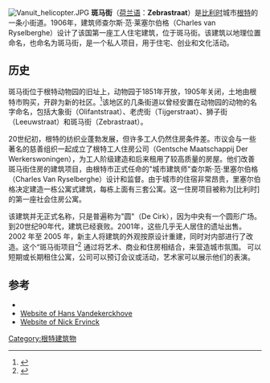 [[File:Vanuit_helicopter.JPG|thumb]]
'''斑马街'''（[[荷兰语|荷兰语]]：'''Zebrastraat'''）是[[比利时|比利时]]城市[[根特|根特]]的一条小街道。1906年，建筑师查尔斯·范·莱塞尔伯格（Charles van Ryselberghe）设计了该国第一座工人住宅建筑，位于斑马街。该建筑以地理位置命名，也命名为斑马街，是一个私人项目，用于住宅、创业和文化活动。

== 历史 ==
斑马街位于根特动物园的旧址上，动物园于1851年开放，1905年关闭，土地由根特市购买，开辟为新的社区。<ref>{{Cite web|url=http://www.flanderstoday.eu/living/back-when-ghent-had-zoo|title="Back When Ghent Had A Zoo"|last=Lambrechts|first=Toon|date=January 31, 2014|website=Flanders Today|publisher=Mediahuis NV and the Flemish Authorities|access-date=September 29, 2016|archive-date=2021-01-01|archive-url=https://web.archive.org/web/20210101021333/http://www.flanderstoday.eu/living/back-when-ghent-had-zoo|dead-url=no}}</ref>该地区的几条街道以曾经安置在动物园的动物的名字命名，包括大象街（Olifantstraat）、老虎街（Tijgerstraat）、狮子街（Leeuwstraat）和斑马街（Zebrastraat）。 

20世纪初，根特的纺织业蓬勃发展，但许多工人仍然住房条件差。市议会与一些著名的慈善组织一起成立了根特工人住房公司（Gentsche Maatschappij Der Werkerswoningen），为工人阶级建造和后来租用了较高质量的房屋。他们改善斑马街住房的建筑项目，由根特市正式任命的"城市建筑师"查尔斯·范·里塞尔伯格（Charles Van Ryselberghe）设计和监督。由于城市的住宿非常昂贵，里塞尔伯格决定建造一栋公寓式建筑，每栋上面有三套公寓。这一住房项目被称为[比利时]的第一座社会住房公寓。

该建筑并无正式名称，只是普遍称为"圆"（De Cirk），因为中央有一个圆形广场。到20世纪90年代，建筑已经衰败。2001年，这些几乎无人居住的遗址出售。2002 年至 2005 年，新主人将建筑的外观按原设计重建，同时对内部进行了改造。这个“斑马街项目”<ref>{{cite web|url=http://www.zebrastraat.be|title=Zebrastraat / New Zebra Gent - Cultuur, Wonen en Events|publisher=zebrastraat.be|access-date=2021-12-20|archive-date=2021-02-02|archive-url=https://web.archive.org/web/20210202190024/http://www.zebrastraat.be/|dead-url=no}}</ref> 通过将艺术、商业和住房相结合，来营造城市氛围。 可以短期或长期租住公寓，公司可以预订会议或活动，艺术家可以展示他们的表演。

==参考==
{{Reflist}}
* {{Official website|http://www.zebrastraat.be }}
* [http://www.hansvandekerckhove.be/ Website of Hans Vandekerckhove] {{Wayback|url=http://www.hansvandekerckhove.be/ |date=20210116085641 }}
* [http://www.nickervinck.com/ Website of Nick Ervinck] {{Wayback|url=http://www.nickervinck.com/ |date=20151024065407 }}

{{coord|51.04|N|3.7337|E|region:BE_type:landmark|display=title}}
[[Category:根特建筑物|Category:根特建筑物]]